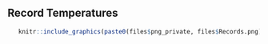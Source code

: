 ## Record Temperatures

```r
   knitr::include_graphics(paste0(files$png_private, files$Records.png))
```